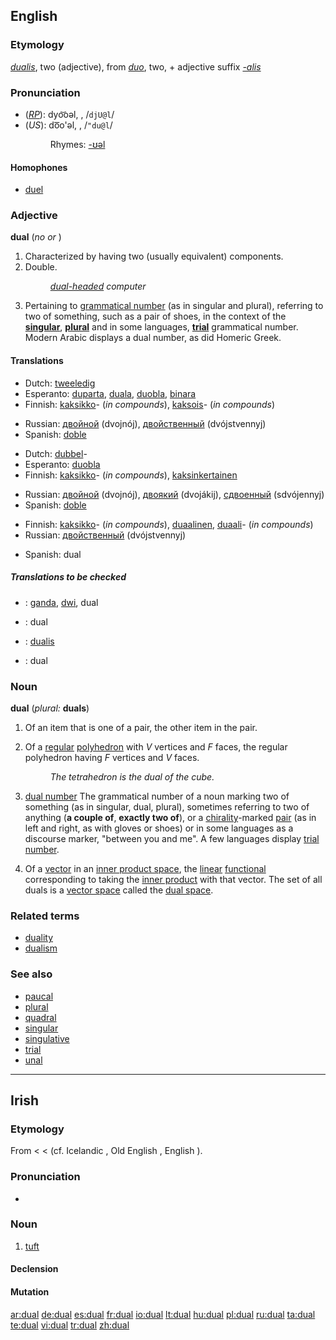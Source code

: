 ==English==

===Etymology===
{{L.}} ''[[dualis]]'', two (adjective), from ''[[duo#Latin|duo]]'', two, + adjective suffix ''[[-alis]]''

===Pronunciation===
* (''[[RP]]''): dyo͝oəl, {{IPAchar|/djʊəl/}}, /<tt>djU@l</tt>/<!--no accent because "dual" is pronounced as one syllable in RP-->
* (''US''): do͞o'əl, {{IPAchar|/ˈduəl/}}, /<tt>"du@l</tt>/
*: Rhymes: [[Rhymes:English:-ʊəl|-ʊəl]]

====Homophones====
* [[duel]]

===Adjective===
'''dual''' (''no {{compar}} or {{superl}}'')

# Characterized by having two (usually equivalent) components.
# Double.
#: ''[[dual-headed]] computer''
# {{grammar}} Pertaining to [[grammatical number]] (as in singular and plural), referring to two of something, such as a pair of shoes, in the context of the '''[[singular]]''', '''[[plural]]''' and in some languages, '''[[trial number|trial]]''' grammatical number. Modern Arabic displays a dual number, as did Homeric Greek.

====Translations====
{{trans-top|having two components}}
* Dutch: [[tweeledig]]
* Esperanto: [[duparta]], [[duala]], [[duobla]], [[binara]]
* Finnish: [[kaksikko]]- (''in compounds''), [[kaksois]]- (''in compounds'')
{{trans-mid}}
* Russian: [[двойной]] (dvojnój), [[двойственный]] (dvójstvennyj)
* Spanish: [[doble]]
{{trans-bottom}}

{{trans-top|double}}
* Dutch: [[dubbel]]-
* Esperanto: [[duobla]]
* Finnish: [[kaksikko]]- (''in compounds''), [[kaksinkertainen]]
{{trans-mid}}
* Russian: [[двойной]] (dvojnój), [[двоякий]] (dvojákij), [[сдвоенный]] (sdvójennyj)
* Spanish: [[doble]]
{{trans-bottom}}

{{trans-top|in grammar}}
* Finnish: [[kaksikko]]- (''in compounds''), [[duaalinen]], [[duaali]]- (''in compounds'')
* Russian: [[двойственный]] (dvójstvennyj)
{{trans-mid}}
* Spanish: dual
{{trans-bottom}}

=====Translations to be checked=====
<!--Remove this section once all of the translations below have been moved into the tables above.-->
{{checktrans}}

* {{ttbc|Indonesian}}: [[ganda]], [[dwi]], dual
* {{ttbc|Interlingua}}: dual
* {{ttbc|Latin}}: [[dualis]]
* {{ttbc|Romanian}}: dual

===Noun===
'''dual''' (''plural:'' '''duals''')

# Of an item that is one of a pair, the other item in the pair.
# {{geometry}} Of a [[regular]] [[polyhedron]] with ''V'' vertices and ''F'' faces, the regular polyhedron having ''F'' vertices and ''V'' faces.
#: ''The tetrahedron is the dual of the cube.''
# {{grammar}} [[dual number]] The grammatical number of a noun marking two of something (as in singular, dual, plural), sometimes referring to two of anything ('''a couple of''', '''exactly two of'''), or a [[chirality]]-marked  [[pair]] (as in left and right, as with gloves or shoes) or in some languages as a discourse marker, "between you and me". A few languages display [[trial number]].
# {{mathematics}} Of a [[vector]] in an [[inner product space]], the [[linear]] [[functional]] corresponding to taking the [[inner product]] with that vector. The set of all duals is a [[vector space]] called the [[dual space]].

===Related terms===
* [[duality]]
* [[dualism]]

===See also===
* [[paucal]]
* [[plural]]
* [[quadral]]
* [[singular]]
* [[singulative]]
* [[trial]]
* [[unal]]

----

==Irish==

===Etymology===
From {{OIr.|ga}} {{term|dúal||tress, lock of hair|lang=sga}} < {{proto|Celtic|''doklo-''|lang=ga}} < {{proto|Indo-European|''dok̑-lo-''|lang=ga}} (cf. Icelandic {{term|tagl||horse's tail|lang=is}}, Old English {{term|tægel|lang=ang}}, English {{term|tail}}).

===Pronunciation===
* {{IPA|lang=ga|[d̪ˠuəl̪ˠ]}}

===Noun===
{{infl|ga|noun|g=m}}

# [[tuft]]

====Declension====
{{ga noun m1|d|ual|uail}}

====Mutation====
{{ga mut cons|d|ual}}

[[ar:dual]]
[[de:dual]]
[[es:dual]]
[[fr:dual]]
[[io:dual]]
[[lt:dual]]
[[hu:dual]]
[[pl:dual]]
[[ru:dual]]
[[ta:dual]]
[[te:dual]]
[[vi:dual]]
[[tr:dual]]
[[zh:dual]]
